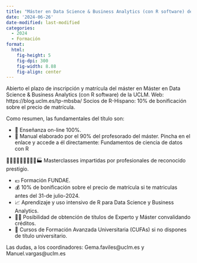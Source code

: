 ```yaml
---
title: "Máster en Data Science & Business Analytics (con R software) de la UCLM."
date: '2024-06-26'
date-modified: last-modified
categories:
  - 2024
  - Formación
format: 
  html: 
    fig-height: 5
    fig-dpi: 300
    fig-width: 8.88
    fig-align: center
---
```



Abierto el plazo de inscripción y matrícula del máster en Máster en Data Science & Business Analytics (con R software) de la UCLM.
Web: https://blog.uclm.es/tp-mbsba/ 
Socios de R-Hispano: 10% de bonificación sobre el precio de matrícula.
 
Como resumen, las fundamentales del título son:

*  📶 Enseñanza on-line 100%.
*  📕  Manual elaborado por el 90% del profesorado del máster. Pincha en el enlace y accede a él directamente: Fundamentos de ciencia de datos con R

🧪⛹️‍♂️👩‍⚕️💉👩‍💻🏀🏭  Masterclasses impartidas por profesionales de reconocido prestigio.

*  💶 Formación FUNDAE.
*  💰 10% de bonificación sobre el precio de matrícula si te matriculas antes del 31-de julio-2024.
*  📈 Aprendizaje y uso intensivo de R para Data Science y Business Analytics.
*  👩‍🎓 Posibilidad de obtención de títulos de Experto y Máster convalidando créditos.
*  📐 Cursos de Formación Avanzada Universitaria (CUFAs) si no dispones de título universitario.
 
Las dudas, a los coordinadores: Gema.faviles@uclm.es y Manuel.vargas@uclm.es